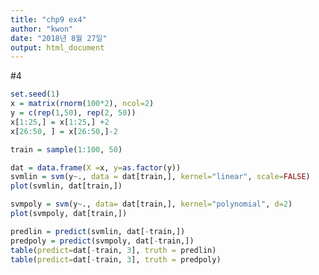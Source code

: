 ```yaml
---
title: "chp9 ex4"
author: "kwon"
date: "2018년 8월 27일"
output: html_document
---
```


#4
```r
set.seed(1)
x = matrix(rnorm(100*2), ncol=2)
y = c(rep(1,50), rep(2, 50))
x[1:25,] = x[1:25,] +2
x[26:50, ] = x[26:50,]-2

train = sample(1:100, 50) 

dat = data.frame(X =x, y=as.factor(y))
svmlin = svm(y~., data = dat[train,], kernel="linear", scale=FALSE)
plot(svmlin, dat[train,])

svmpoly = svm(y~., data= dat[train,], kernel="polynomial", d=2)
plot(svmpoly, dat[train,])

predlin = predict(svmlin, dat[-train,])
predpoly = predict(svmpoly, dat[-train,])
table(predict=dat[-train, 3], truth = predlin)
table(predict=dat[-train, 3], truth = predpoly)
```




